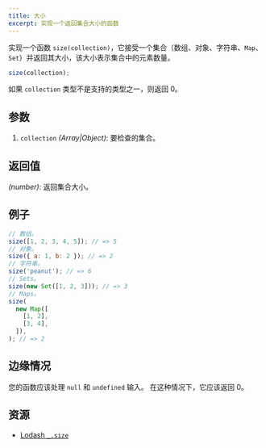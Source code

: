 ```yaml
---
title: 大小
excerpt: 实现一个返回集合大小的函数
---
```


实现一个函数 `size(collection)`，它接受一个集合（数组、对象、字符串、`Map`、`Set`）并返回其大小，该大小表示集合中的元素数量。

```js
size(collection);
```

如果 `collection` 类型不是支持的类型之一，则返回 0。

## 参数

1. `collection` *(Array|Object)*: 要检查的集合。

## 返回值

*(number)*: 返回集合大小。

## 例子

```js
// 数组。
size([1, 2, 3, 4, 5]); // => 5
// 对象。
size({ a: 1, b: 2 }); // => 2
// 字符串。
size('peanut'); // => 6
// Sets。
size(new Set([1, 2, 3])); // => 3
// Maps。
size(
  new Map([
    [1, 2],
    [3, 4],
  ]),
); // => 2
```

## 边缘情况

您的函数应该处理 `null` 和 `undefined` 输入。 在这种情况下，它应该返回 0。

## 资源

* [Lodash `_.size`](https://lodash.com/docs/#size)
